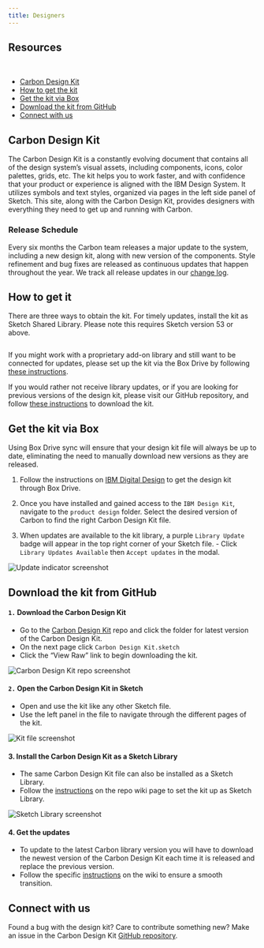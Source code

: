 ```yaml
---
title: Designers
---
```





## Resources

<GridWrapper col_lg="8" flex="true" bleed="true">
  <ClickableTile
    title="Add Carbon Design Kit to Sketch library"
    href="sketch://add-library/cloud/JaVzz"
    type="resource">
    <img src="images/sketch-icon.png" alt="" />
  </ClickableTile>
  <ClickableTile
    title="Download Carbon Design Kit from GitHub"
    href="https://github.com/IBM/carbon-design-kit"
    type="resource">
    <img src="images/github-icon.png" alt="" />
  </ClickableTile>
</GridWrapper>

<AnchorLinks>

- [Carbon Design Kit](#carbon-design-kit)
- [How to get the kit](#how-to-get-it)
- [Get the kit via Box](#get-the-kit-via-box)
- [Download the kit from GitHub](#download-the-kit-from-github)
- [Connect with us](#connect-with-us)

</AnchorLinks>

## Carbon Design Kit

The Carbon Design Kit is a constantly evolving document that contains all of the design system’s visual assets, including components, icons, color palettes, grids, etc. The kit helps you to work faster, and with confidence that your product or experience is aligned with the IBM Design System. It utilizes symbols and text styles, organized via pages in the left side panel of Sketch. This site, along with the Carbon Design Kit, provides designers with everything they need to get up and running with Carbon.

### Release Schedule

Every six months the Carbon team releases a major update to the system, including a new design kit, along with new version of the components. Style refinement and bug fixes are released as continuous updates that happen throughout the year. We track all release updates in our [change log](https://github.com/carbon-design-system/carbon-design-kit/releases).

## How to get it

There are three ways to obtain the kit. For timely updates, install the kit as Sketch Shared Library. Please note this requires Sketch version 53 or above.

<GridWrapper col_lg="8" flex="true" bleed="true">
  <ClickableTile
    title="Add Carbon design kit to Sketch library (Beta)"
    href="sketch://add-library/cloud/JaVzz"
    type="resource">
    <img src="images/sketch-icon.png" alt="" />
  </ClickableTile>
</GridWrapper>

If you might work with a proprietary add-on library and still want to be connected for updates, please set up the kit via the Box Drive by following [these instructions](#get-the-kit-via-box).

If you would rather not receive library updates, or if you are looking for previous versions of the design kit, please visit our GitHub repository, and follow [these instructions](#download-the-kit-from-github) to download the kit.

## Get the kit via Box

Using Box Drive sync will ensure that your design kit file will always be up to date, eliminating the need to manually download new versions as they are released.

1. Follow the instructions on [IBM Digital Design](https://www.ibm.com/standards/web/design-kit/) to get the design kit through Box Drive.

2. Once you have installed and gained access to the `IBM Design Kit`, navigate to the `product design` folder. Select the desired version of Carbon to find the right Carbon Design Kit file.

3. When updates are available to the kit library, a purple `Library Update` badge will appear in the top right corner of your Sketch file. - Click `Library Updates Available` then `Accept updates` in the modal.

<ImageComponent cols="12" caption="Update indicator">

![Update indicator screenshot](images/designers-5.png)

</ImageComponent>

## Download the kit from GitHub

#### `1.` Download the Carbon Design Kit

- Go to the <a href="https://github.com/carbon-design-system/carbon-design-kit" target="blank"> Carbon Design Kit</a> repo and click the folder for latest version of the Carbon Design Kit.
- On the next page click `Carbon Design Kit.sketch`
- Click the “View Raw” link to begin downloading the kit.

<ImageComponent cols="12" caption="Carbon Design Kit repo">

![Carbon Design Kit repo screenshot](images/designers-2_new.png)

</ImageComponent>

#### `2.` Open the Carbon Design Kit in Sketch

- Open and use the kit like any other Sketch file.
- Use the left panel in the file to navigate through the different pages of the kit.

<ImageComponent cols="12" caption="Design kit file">

![Kit file screenshot](images/designers-3.png)

</ImageComponent>

#### 3. Install the Carbon Design Kit as a Sketch Library

- The same Carbon Design Kit file can also be installed as a Sketch Library.
- Follow the [instructions](https://github.com/IBM/carbon-design-kit/wiki/Sketch-Libraries-Overview) on the repo wiki page to set the kit up as Sketch Library.

<ImageComponent cols="12" caption="Sketch library">

![Sketch Library screenshot](images/designers-4.png)

</ImageComponent>

#### 4. Get the updates

- To update to the latest Carbon library version you will have to download the newest version of the Carbon Design Kit each time it is released and replace the previous version.
- Follow the specific [instructions](https://github.com/IBM/carbon-design-kit/wiki/Sketch-Libraries-Overview) on the wiki to ensure a smooth transition.

## Connect with us

Found a bug with the design kit? Care to contribute something new? Make an issue in the Carbon Design Kit [GitHub repository](https://github.com/ibm/carbon-design-kit/issues).
